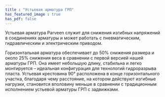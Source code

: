```yaml
---
title : "Устьевая арматура ГРП"
has_featured_image : true
has_pdf: false
---
```


Устьевая арматура Parveen служит для снижения изгибных напряжений в соединениях арматуры и может работать с пневматическим, гидравлическим и электрическим приводом.

Горизонтальная арматура обеспечивает до 50% снижения размера и около 25%  снижения веса в сравнении с первой версией нашей арматуры ГРП.  Она имеет небольшую длину, стабильна и легко монтируется – идеальная конфигурация для технологий гидроразрыва пласта. Устьевая крестовина 90° расположена в конце горизонтального участка, благодаря чему расстояние, на котором действуют изгибные нагрузки, становится вполовину меньше в сравнении с традиционным исполнением устьевой арматуры ГРП с задвижками.